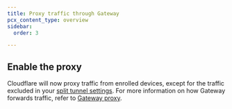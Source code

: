 ```yaml
---
title: Proxy traffic through Gateway
pcx_content_type: overview
sidebar:
  order: 3

---
```



<Render file="zero-trust/enable-proxy-intro" />

## Enable the proxy

<Render file="tunnel/enable-gateway-proxy" product="cloudflare-one" />

Cloudflare will now proxy traffic from enrolled devices, except for the traffic excluded in your [split tunnel settings](/cloudflare-one/connections/connect-networks/private-net/cloudflared/#3-route-private-network-ips-through-warp). For more information on how Gateway forwards traffic, refer to [Gateway proxy](/cloudflare-one/policies/gateway/proxy/).
